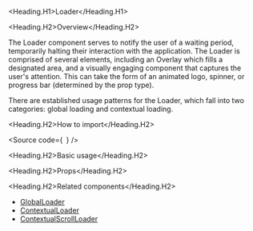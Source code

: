 

<Meta of={Stories} />

<Heading.H1>Loader</Heading.H1>

<Heading.H2>Overview</Heading.H2>

The Loader component serves to notify the user of a waiting period, temporarily halting their interaction with the application.
The Loader is comprised of several elements, including an Overlay which fills a designated area, and a visually engaging component that captures the user's attention.
This can take the form of an animated logo, spinner, or progress bar (determined by the prop type).

There are established usage patterns for the Loader, which fall into two categories: global loading and contextual loading.

<Heading.H2>How to import</Heading.H2>

<Source
  code={`
`}
/>

<Heading.H2>Basic usage</Heading.H2>

<Canvas of={Stories.Base} />

<Heading.H2>Props</Heading.H2>

<ArgTypes of={Stories} />

<Heading.H2>Related components</Heading.H2>

- [GlobalLoader](?path=/story/components-core-feedback-loader-globalloader--docs)
- [ContextualLoader](?path=/docs/components-core-feedback-loader-contextualloader--docs)
- [ContextualScrollLoader](?path=/docs/components-core-feedback-loader-contextualscrollloader--docs)
